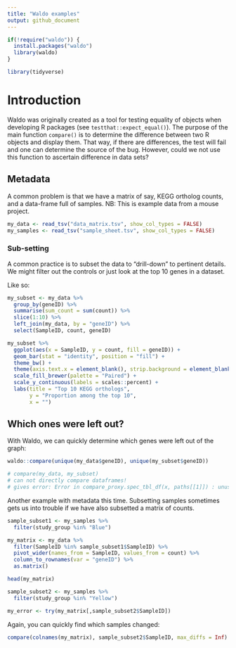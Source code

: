 ```yaml
---
title: "Waldo examples"
output: github_document
---
```


```r

if(!require("waldo")) {
  install.packages("waldo")
  library(waldo)
}

library(tidyverse)

```

# Introduction

Waldo was originally created as a tool for testing equality of objects when developing R packages (see `testthat::expect_equal()`). The purpose of the main function `compare()` is to determine the difference between two R objects and display them. That way, if there are differences, the test will fail and one can determine the source of the bug. However, could we not use this function to ascertain difference in data sets?

## Metadata

A common problem is that we have a matrix of say, KEGG ortholog counts, and a data-frame full of samples. NB: This is example data from a mouse project.

```r

my_data <- read_tsv("data_matrix.tsv", show_col_types = FALSE)
my_samples <- read_tsv("sample_sheet.tsv", show_col_types = FALSE)

```

### Sub-setting

A common practice is to subset the data to "drill-down" to pertinent details. We might filter out the controls or just look at the top 10 genes in a dataset.

Like so:

```r

my_subset <- my_data %>%
  group_by(geneID) %>%
  summarise(sum_count = sum(count)) %>%
  slice(1:10) %>%
  left_join(my_data, by = "geneID") %>%
  select(SampleID, count, geneID)

my_subset %>%
  ggplot(aes(x = SampleID, y = count, fill = geneID)) +
  geom_bar(stat = "identity", position = "fill") +
  theme_bw() +
  theme(axis.text.x = element_blank(), strip.background = element_blank()) +
  scale_fill_brewer(palette = "Paired") +
  scale_y_continuous(labels = scales::percent) +
  labs(title = "Top 10 KEGG orthologs",
       y = "Proportion among the top 10",
       x = "")

```

## Which ones were left out?

With Waldo, we can quickly determine which genes were left out of the graph:

```r

waldo::compare(unique(my_data$geneID), unique(my_subset$geneID))

# compare(my_data, my_subset)
# can not directly compare dataframes!
# gives error: Error in compare_proxy.spec_tbl_df(x, paths[[1]]) : unused argument (paths[[1]])

```

Another example with metadata this time. Subsetting samples sometimes gets us into trouble if we have also subsetted a matrix of counts.

```r

sample_subset1 <- my_samples %>%
  filter(study_group %in% "Blue")

my_matrix <- my_data %>%
  filter(SampleID %in% sample_subset1$SampleID) %>%
  pivot_wider(names_from = SampleID, values_from = count) %>%
  column_to_rownames(var = "geneID") %>%
  as.matrix()

head(my_matrix)

```

```r

sample_subset2 <- my_samples %>%
  filter(study_group %in% "Yellow")

my_error <- try(my_matrix[,sample_subset2$SampleID])

```

Again, you can quickly find which samples changed:

```r

compare(colnames(my_matrix), sample_subset2$SampleID, max_diffs = Inf)

```

